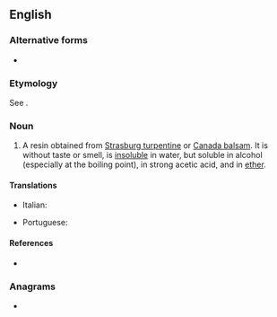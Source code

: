 {{also|abiétin}}
==English==

===Alternative forms===
* {{l|en|abietine}}

===Etymology===
See {{m|en|abietene}}.

===Noun===
{{en-noun}}

# {{lb|en|organic chemistry}} A resin obtained from [[Strasburg turpentine]] or [[Canada balsam]]. It is without taste or smell, is [[insoluble]] in water, but soluble in alcohol (especially at the boiling point), in strong acetic acid, and in [[ether]].

====Translations====
{{trans-top|a resin obtained from Strasburg turpentine or Canada balsam}}
* Italian: {{t|it|abietina|f}}
{{trans-mid}}
* Portuguese: {{t|pt|abietina|f}}
{{trans-bottom}}

====References====
* {{R:1913}}

===Anagrams===
* {{anagrams|en|a=abeiint|bainite}}